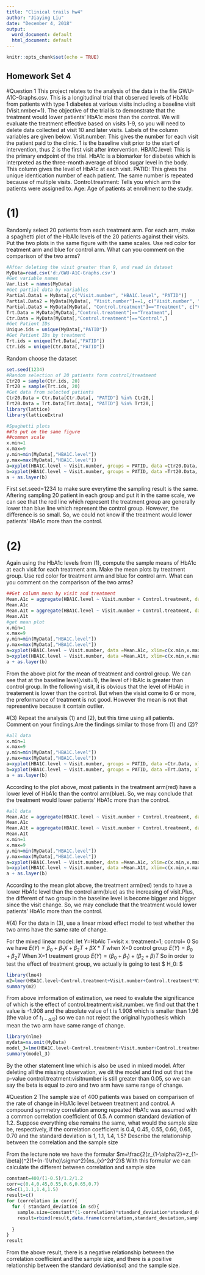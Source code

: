 ---
title: "Clinical trails hw4"
author: "Jiaying Liu"
date: "December 4, 2018"
output:
  word_document: default
  html_document: default
---

```{r setup, include=FALSE}
knitr::opts_chunk$set(echo = TRUE)
```

## Homework Set 4
#Question 1
This project relates to the analysis of the data in the file GWU-A1C-Graphs.csv. This is a longitudinal trial that observed levels of HbA1c from patients with type 1 diabetes at various
visits including a baseline visit (Visit.nmber=1). The objective of the trial is to demonstrate that the treatment would lower patients' HbA1c more than the control.
We will evaluate the treatment effective based on visits 1-9, so you will need to delete data collected
at visit 10 and later visits. Labels of the column variables are given below.
Visit.number: This gives the number for each visit the patient paid to the clinic. 1 is the baseline
visit prior to the start of intervention, thus 2 is the first visit after intervention.
HBA1C.level: This is the primary endpoint of the trial. HbA1c is a biomarker for diabetes which
is interpreted as the three-month average of blood sugar level in the body. This column gives the level
of HbA1c at each visit.
PATID: This gives the unique identication number of each patient. The same number is repeated
because of multiple visits.
Control.treatment: Tells you which arm the patients were assigned to.
Age: Age of patients at enrollment to the study.

# (1)
Randomly select 20 patients from each treatment arm. For each arm, make a spaghetti plot of the HbA1c levels of the 20 patients against their visits. Put the two plots in the same figure with the same scales. Use red color for treatment arm and blue for control arm. What can you comment on the comparison of the two arms?

```{r Preprocess the data}
#After deleting the visit greater than 9, and read in dataset
MyData=read.csv('d:/GWU-A1C-Graphs.csv')
#Get variable names
Var.list = names(MyData)
#Get partial data by variables
Partial.Data1 = MyData[,c("Visit.number", "HBA1C.level", "PATID")]
Partial.Data2 = MyData[MyData[, "Visit.number"]==1, c("Visit.number", "HBA1C.level", "PATID")]
Partial.Data3 = MyData[MyData[, "Control.treatment"]=="Treatment", c("Visit.number", "HBA1C.level", "PATID")]
Trt.Data = MyData[MyData[,"Control.treatment"]=="Treatment",]
Ctr.Data = MyData[MyData[,"Control.treatment"]=="Control",]
#Get Patient IDs
Unique.ids = unique(MyData[,"PATID"])
#Get Patient IDs by treatment
Trt.ids = unique(Trt.Data[,"PATID"])
Ctr.ids = unique(Ctr.Data[,"PATID"])
```

Random choose the dataset

```{r}
set.seed(1234)
#Random selection of 20 patients form control/treatment
Ctr20 = sample(Ctr.ids, 20)
Trt20 = sample(Trt.ids, 20)
#Get data from selected patients
Ctr20.Data = Ctr.Data[Ctr.Data[, "PATID"] %in% Ctr20,]
Trt20.Data = Trt.Data[Trt.Data[, "PATID"] %in% Trt20,]
library(lattice)
library(latticeExtra)

#Spaghetti plots
##To put on the same figure
##common scale
x.min=1
x.max=9
y.min=min(MyData[,"HBA1C.level"])
y.max=max(MyData[,"HBA1C.level"])
a=xyplot(HBA1C.level ~ Visit.number, groups = PATID, data =Ctr20.Data, xlim=c(x.min,x.max), ylim=c(y.min,y.max),type ="l", xlab="visit", ylab="HbA1c Level", col='blue')
b=xyplot(HBA1C.level ~ Visit.number, groups = PATID, data =Trt20.Data, xlim=c(x.min,x.max), ylim=c(y.min,y.max),type ="l", xlab="visit", ylab="HbA1c Level", col='red')
a + as.layer(b)

```

First set.seed=1234 to make sure everytime the sampling result is the same. Aftering sampling 20 patient in each group and put it in the same scale, we can see that the red line which represent the treatment group are generally lower than blue line which represent the control group. However, the difference is so small. So, we could not know if the treatment would lower patients' HbA1c more than the control.

# (2)
Again using the HbA1c levels from (1), compute the sample means of HbA1c at each visit for each treatment arm. Make the mean plots by treatment group. Use red color for treatment arm and blue for control arm. What can you comment on the comparison of the two arms?

```{r}
##Get column mean by visit and treatment
Mean.A1c = aggregate(HBA1C.level ~ Visit.number + Control.treatment, data=Ctr20.Data, mean)
Mean.A1c
Mean.A1t = aggregate(HBA1C.level ~ Visit.number + Control.treatment, data=Trt20.Data, mean)
Mean.A1t
#get mean plot
x.min=1
x.max=9
y.min=min(MyData[,"HBA1C.level"])
y.max=max(MyData[,"HBA1C.level"])
a=xyplot(HBA1C.level ~ Visit.number, data =Mean.A1c, xlim=c(x.min,x.max), ylim=c(y.min,y.max),type ="l", xlab="visit", ylab="HbA1c Level", col=4)
b=xyplot(HBA1C.level ~ Visit.number, data =Mean.A1t, xlim=c(x.min,x.max), ylim=c(y.min,y.max),type ="l", xlab="visit", ylab="HbA1c Level", col=2)
a + as.layer(b)

```

From the above plot for the mean of treatment and control group. We can see that at the baseline level(visit=1), the level of HbAlc is greater than control group. In the following visit, it is obvious that the level of HbAlc in treatement is lower than the control. But when the visist come to 6 or more, the preformance of treatment is not good. However the mean is not that representive because it contain outlier. 

#(3)
Repeat the analysis (1) and (2), but this time using all patients. Comment on your findings.Are the findings similar to those from (1) and (2)?

```{r}
#all data
x.min=1
x.max=9
y.min=min(MyData[,"HBA1C.level"])
y.max=max(MyData[,"HBA1C.level"])
a=xyplot(HBA1C.level ~ Visit.number, groups = PATID, data =Ctr.Data, xlim=c(x.min,x.max), ylim=c(y.min,y.max),type ="l", xlab="visit", ylab="HbA1c Level", col='blue')
b=xyplot(HBA1C.level ~ Visit.number, groups = PATID, data =Trt.Data, xlim=c(x.min,x.max), ylim=c(y.min,y.max),type ="l", xlab="visit", ylab="HbA1c Level", col='red')
a + as.layer(b)
```
According to the plot above, most patients in the treatment arm(red) have a lower level of HbA1c than the control arm(blue). So, we may conclude that the treatment would lower patients' HbA1c more than the control.

```{r}
#all data
Mean.A1c = aggregate(HBA1C.level ~ Visit.number + Control.treatment, data=Ctr.Data, mean)
Mean.A1c
Mean.A1t = aggregate(HBA1C.level ~ Visit.number + Control.treatment, data=Trt.Data, mean)
Mean.A1t
x.min=1
x.max=9
y.min=min(MyData[,"HBA1C.level"])
y.max=max(MyData[,"HBA1C.level"])
a=xyplot(HBA1C.level ~ Visit.number, data =Mean.A1c, xlim=c(x.min,x.max), ylim=c(y.min,y.max),type ="l", xlab="visit", ylab="HbA1c Level", col=4)
b=xyplot(HBA1C.level ~ Visit.number, data =Mean.A1t, xlim=c(x.min,x.max), ylim=c(y.min,y.max),type ="l", xlab="visit", ylab="HbA1c Level", col=2)
a + as.layer(b)


```

According to the mean plot above, the treatment arm(red) tends to have a lower HbA1c level than the control arm(blue) as the increasing of visit.Plus, the different of two group in the baseline level is become bigger and bigger since the visit change. So, we may conclude that the treatment would lower patients' HbA1c more than the control.

#(4)
For the data in (3), use a linear mixed effect model to test whether the two arms have the same rate of change.

For the mixed linear model:
let Y=HbAlc T=visit  x: treatment=1; control= 0
So we have 
$E(Y)=\beta_0 +\beta_1X+ \beta_2 T+ \beta X*T$
when X=0 control group
$E(Y)=\beta_0 +\beta_2 T$
When X=1 treatment group
$E(Y)=(\beta_0+\beta_1) +(\beta_2 +\beta)T$
So in order to test the effect of treatment group, we actually is going to test 
$ H_0: \beta=0$


```{r}
library(lme4)
m2=lmer(HBA1C.level~Control.treatment+Visit.number+Control.treatment*Visit.number+(Visit.number | PATID),data=MyData)
summary(m2)
```

From above imformation of estimation, we need to evalute the significance of \beta which is the effect of control.treatment:visit.number. we find out that the t value is -1.908 and the absolute value of t is 1.908 which is smaller than 1.96 (the value of $t_{1-\alpha/2}$) so we can not reject the original hypothesis which mean the two arm have same range of change. 
```{r}
library(nlme)
mydata=na.omit(MyData)
model_3=lme(HBA1C.level~Control.treatment+Visit.number+Control.treatment*Visit.number,data=mydata,random=~Visit.number |PATID, method='ML')
summary(model_3)
```
By the other statement lme which is also be used in mixed model. After deleting all the missing observation, we dit the model and find out that the p-value control.treatment:visitnumber is still greater than 0.05, so we can say the beta is equal to zero and two arm have same range of change.


#Question 2
The sample size of 400 patients was based on comparison of the rate of change in HbA1c level between treatment and control. A compound symmetry correlation among repeated HbA1c was assumed with a common correlation coefficient of 0.5. A common standard deviation of
1.2. Suppose everything else remains the same, what would the sample size be, respectively, if the correlation coefficient is 0.4, 0.45, 0.55, 0.60, 0.65, 0.70 and the standard deviation is 1, 1.1, 1.4, 1.5?
Describe the relationship between the correlation and the sample size

From the lecture note we have the formular 
$m=\frac{2(z_{1-\alpha/2}+z_{1-\beta})^2(1+(n-1)\rho)\sigma^2}{ns_{x}^2d^2}$
With this formular we can calculate the different between correlation and sample size


```{r}
constant=400/(1-0.5)/1.2/1.2
corr=c(0.4,0.45,0.55,0.6,0.65,0.7)
sd=c(1,1.1,1.4,1.5)
result=c()
for (correlation in corr){
  for ( standard_deviation in sd){
    sample.size=constant*(1-correlation)*standard_deviation*standard_deviation
    result=rbind(result,data.frame(correlation,standard_deviation,sample.size))
    
  }
}
result
```
From the above result, there is a negative relationship between the correlation coefficient and the sample size, and there is a positive relationship between the standard deviation(sd) and the sample size.

